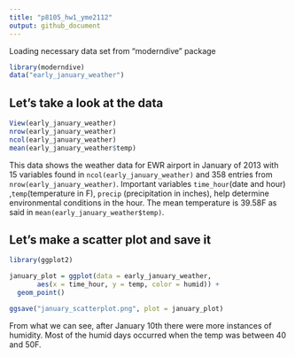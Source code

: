 ```yaml
---
title: "p8105_hw1_yme2112"
output: github_document
---
```


Loading necessary data set from "moderndive" package

```r
library(moderndive)
data("early_january_weather")

```

## Let's take a look at the data 

```r
View(early_january_weather)
nrow(early_january_weather)
ncol(early_january_weather)
mean(early_january_weather$temp)
```


This data shows the weather data for EWR airport in January of 2013 with 15 
variables found in `ncol(early_january_weather)` and 358 entries from 
`nrow(early_january_weather)`. Important variables `time_hour`(date and hour)
,`temp`(temperature in F), `precip` (precipitation in inches), help determine 
environmental conditions in the hour. The mean temperature is 39.58F as said 
in `mean(early_january_weather$temp)`.

## Let's make a scatter plot and save it

```r
library(ggplot2)

january_plot = ggplot(data = early_january_weather,
       aes(x = time_hour, y = temp, color = humid)) +
  geom_point()

ggsave("january_scatterplot.png", plot = january_plot)

```


From what we can see, after January 10th there were more instances of humidity.
Most of the humid days occurred when the temp was between 40 and 50F.





